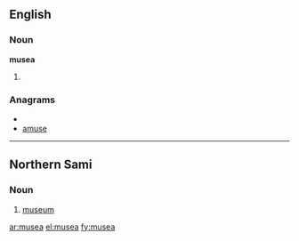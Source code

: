 ==English==

===Noun===
'''musea''' {{p}}

# {{plural of|[[museum#English|museum]]}}

===Anagrams===
* {{alphagram|aemsu}}
* [[amuse#English|amuse]]

----

==Northern Sami==

===Noun===
{{infl|se|noun}}

# [[museum]]

[[ar:musea]]
[[el:musea]]
[[fy:musea]]